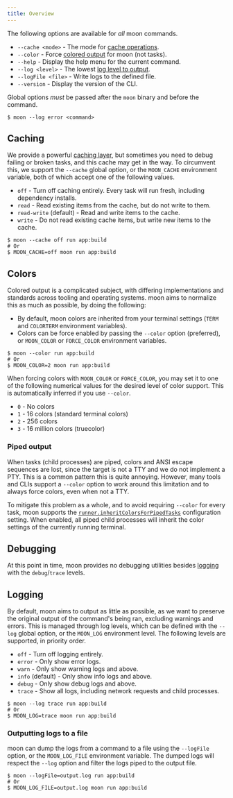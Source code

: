 ```yaml
---
title: Overview
---
```


The following options are available for _all_ moon commands.

- `--cache <mode>` - The mode for [cache operations](#caching).
- `--color` - Force [colored output](#colors) for moon (not tasks).
- `--help` - Display the help menu for the current command.
- `--log <level>` - The lowest [log level to output](#logging).
- `--logFile <file>` - Write logs to the defined file.
- `--version` - Display the version of the CLI.

Global options _must_ be passed after the `moon` binary and before the command.

```shell
$ moon --log error <command>
```

## Caching

We provide a powerful [caching layer](../concepts/cache), but sometimes you need to debug failing or
broken tasks, and this cache may get in the way. To circumvent this, we support the `--cache` global
option, or the `MOON_CACHE` environment variable, both of which accept one of the following values.

- `off` - Turn off caching entirely. Every task will run fresh, including dependency installs.
- `read` - Read existing items from the cache, but do not write to them.
- `read-write` (default) - Read and write items to the cache.
- `write` - Do not read existing cache items, but write new items to the cache.

```shell
$ moon --cache off run app:build
# Or
$ MOON_CACHE=off moon run app:build
```

## Colors

Colored output is a complicated subject, with differing implementations and standards across tooling
and operating systems. moon aims to normalize this as much as possible, by doing the following:

- By default, moon colors are inherited from your terminal settings (`TERM` and `COLORTERM`
  environment variables).
- Colors can be force enabled by passing the `--color` option (preferred), or `MOON_COLOR` or
  `FORCE_COLOR` environment variables.

```shell
$ moon --color run app:build
# Or
$ MOON_COLOR=2 moon run app:build
```

When forcing colors with `MOON_COLOR` or `FORCE_COLOR`, you may set it to one of the following
numerical values for the desired level of color support. This is automatically inferred if you use
`--color`.

- `0` - No colors
- `1` - 16 colors (standard terminal colors)
- `2` - 256 colors
- `3` - 16 million colors (truecolor)

### Piped output

When tasks (child processes) are piped, colors and ANSI escape sequences are lost, since the target
is not a TTY and we do not implement a PTY. This is a common pattern this is quite annoying.
However, many tools and CLIs support a `--color` option to work around this limitation and to always
force colors, even when not a TTY.

To mitigate this problem as a whole, and to avoid requiring `--color` for every task, moon supports
the [`runner.inheritColorsForPipedTasks`](../config/workspace#inheritcolorsforpipedtasks)
configuration setting. When enabled, all piped child processes will inherit the color settings of
the currently running terminal.

## Debugging

At this point in time, moon provides no debugging utilities besides [logging](#logging) with the
`debug`/`trace` levels.

## Logging

By default, moon aims to output as little as possible, as we want to preserve the original output of
the command's being ran, excluding warnings and errors. This is managed through log levels, which
can be defined with the `--log` global option, or the `MOON_LOG` environment level. The following
levels are supported, in priority order.

- `off` - Turn off logging entirely.
- `error` - Only show error logs.
- `warn` - Only show warning logs and above.
- `info` (default) - Only show info logs and above.
- `debug` - Only show debug logs and above.
- `trace` - Show all logs, including network requests and child processes.

```shell
$ moon --log trace run app:build
# Or
$ MOON_LOG=trace moon run app:build
```

### Outputting logs to a file

moon can dump the logs from a command to a file using the `--logFile` option, or the `MOON_LOG_FILE`
environment variable. The dumped logs will respect the `--log` option and filter the logs piped to
the output file.

```shell
$ moon --logFile=output.log run app:build
# Or
$ MOON_LOG_FILE=output.log moon run app:build
```
